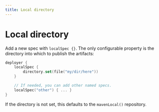 ```yaml
---
title: Local directory
---
```


# Local directory

Add a new spec with `localSpec {}`. The only configurable property is the directory into which to publish the artifacts:

```kotlin
deployer {
    localSpec {
        directory.set(file("my/dir/here"))
    }

    // If needed, you can add other named specs.
    localSpec("other") { ... }
}
```

If the directory is not set, this defaults to the `mavenLocal()` repository.

